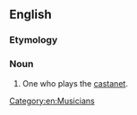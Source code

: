 ==English==

===Etymology===
{{suffix|en|castanet|ist}}

===Noun===
{{en-noun}}

# One who plays the [[castanet]].

[[Category:en:Musicians]]